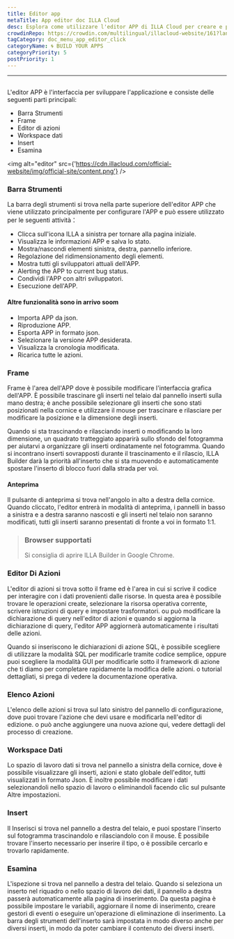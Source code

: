 ```yaml
---
title: Editor app
metaTitle: App editor doc ILLA Cloud
desc: Esplora come utilizzare l'editor APP di ILLA Cloud per creare e personalizzare le tue applicazioni utilizzando un'interfaccia user-friendly
crowdinRepo: https://crowdin.com/multilingual/illacloud-website/161?languages=it&filter=basic&value=0
tagCategory: doc_menu_app_editor_click
categoryName: 🌀 BUILD YOUR APPS
categoryPriority: 5
postPriority: 1
---
```


* * *

## <h2 hidden>Editor app</h2>

L'editor APP è l'interfaccia per sviluppare l'applicazione e consiste delle seguenti parti principali:

-   Barra Strumenti
-   Frame
-   Editor di azioni
-   Workspace dati
-   Insert
-   Esamina

<img alt="editor" src={'https://cdn.illacloud.com/official-website/img/official-site/content.png'} />

### Barra Strumenti

La barra degli strumenti si trova nella parte superiore dell'editor APP che viene utilizzato principalmente per configurare l'APP e può essere utilizzato per le seguenti attività：

-   Clicca sull'icona ILLA a sinistra per tornare alla pagina iniziale.
-   Visualizza le informazioni APP e salva lo stato.
-   Mostra/nascondi elementi sinistra, destra, pannello inferiore.
-   Regolazione del ridimensionamento degli elementi.
-   Mostra tutti gli sviluppatori attuali dell'APP.
-   Alerting the APP to current bug status.
-   Condividi l'APP con altri sviluppatori.
-   Esecuzione dell'APP.

#### Altre funzionalità sono in arrivo soom

-   Importa APP da json.
-   Riproduzione APP.
-   Esporta APP in formato json.
-   Selezionare la versione APP desiderata.
-   Visualizza la cronologia modificata.
-   Ricarica tutte le azioni.

[//]: # "[Image]"

### Frame

Frame è l'area dell'APP dove è possibile modificare l'interfaccia grafica dell'APP. È possibile trascinare gli inserti nel telaio dal pannello inserti sulla mano destra; è anche possibile selezionare gli inserti che sono stati posizionati nella cornice e utilizzare il mouse per trascinare e rilasciare per modificare la posizione e la dimensione degli inserti.

Quando si sta trascinando e rilasciando inserti o modificando la loro dimensione, un quadrato tratteggiato apparirà sullo sfondo del fotogramma per aiutarvi a organizzare gli inserti ordinatamente nel fotogramma. Quando si incontrano inserti sovrapposti durante il trascinamento e il rilascio, ILLA Builder darà la priorità all'inserto che si sta muovendo e automaticamente spostare l'inserto di blocco fuori dalla strada per voi.

#### Anteprima

Il pulsante di anteprima si trova nell'angolo in alto a destra della cornice. Quando cliccato, l'editor entrerà in modalità di anteprima, i pannelli in basso a sinistra e a destra saranno nascosti e gli inserti nel telaio non saranno modificati, tutti gli inserti saranno presentati di fronte a voi in formato 1:1.

> ### Browser supportati
>
> Si consiglia di aprire ILLA Builder in Google Chrome.

### Editor Di Azioni

L'editor di azioni si trova sotto il frame ed è l'area in cui si scrive il codice per interagire con i dati provenienti dalle risorse. In questa area è possibile trovare le operazioni create, selezionare la risorsa operativa corrente, scrivere istruzioni di query e impostare trasformatori. ou può modificare la dichiarazione di query nell'editor di azioni e quando si aggiorna la dichiarazione di query, l'editor APP aggiornerà automaticamente i risultati delle azioni.

Quando si inseriscono le dichiarazioni di azione SQL, è possibile scegliere di utilizzare la modalità SQL per modificarle tramite codice semplice, oppure puoi scegliere la modalità GUI per modificarle sotto il framework di azione che ti diamo per completare rapidamente la modifica delle azioni. o tutorial dettagliati, si prega di vedere la documentazione operativa.

### Elenco Azioni

L'elenco delle azioni si trova sul lato sinistro del pannello di configurazione, dove puoi trovare l'azione che devi usare e modificarla nell'editor di edizione. o può anche aggiungere una nuova azione qui, vedere dettagli del processo di creazione.

### Workspace Dati

Lo spazio di lavoro dati si trova nel pannello a sinistra della cornice, dove è possibile visualizzare gli inserti, azioni e stato globale dell'editor, tutti visualizzati in formato Json. È inoltre possibile modificare i dati selezionandoli nello spazio di lavoro o eliminandoli facendo clic sul pulsante Altre impostazioni.

### Insert

Il Inserisci si trova nel pannello a destra del telaio, e puoi spostare l'inserto sul fotogramma trascinandolo e rilasciandolo con il mouse. È possibile trovare l'inserto necessario per inserire il tipo, o è possibile cercarlo e trovarlo rapidamente.

[//]: # "[Image]"

### Esamina

L'ispezione si trova nel pannello a destra del telaio. Quando si seleziona un inserto nel riquadro o nello spazio di lavoro dei dati, il pannello a destra passerà automaticamente alla pagina di inserimento. Da questa pagina è possibile impostare le variabili, aggiornare il nome di inserimento, creare gestori di eventi o eseguire un'operazione di eliminazione di inserimento. La barra degli strumenti dell'inserto sarà impostata in modo diverso anche per diversi inserti, in modo da poter cambiare il contenuto dei diversi inserti.
